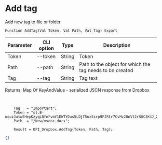 ﻿---
sidebar_position: 2
---


# Add tag
 Add new tag to file or folder



`Function AddTag(Val Token, Val Path, Val Tag) Export`

  | Parameter | CLI option | Type | Description |
  |-|-|-|-|
  | Token | --token | String | Token |
  | Path | --path | String | Path to the object for which the tag needs to be created |
  | Tag | --tag | String | Tag text |

  
  Returns:  Map Of KeyAndValue - serialized JSON response from Dropbox

<br/>




```bsl title="Code example"
    Tag   = "Important";
    Token = "sl.B-uquz3utwEHepKzyqLBfnFvmY1EWTYDus5LDjT5ux5srp9PJRtr7CvMv20nVl2rRGC3K4J_X5...";
    Path  = "/New/mydoc.docx";

    Result = OPI_Dropbox.AddTag(Token, Path, Tag);
```
 



```json title="Result"
{}
```
